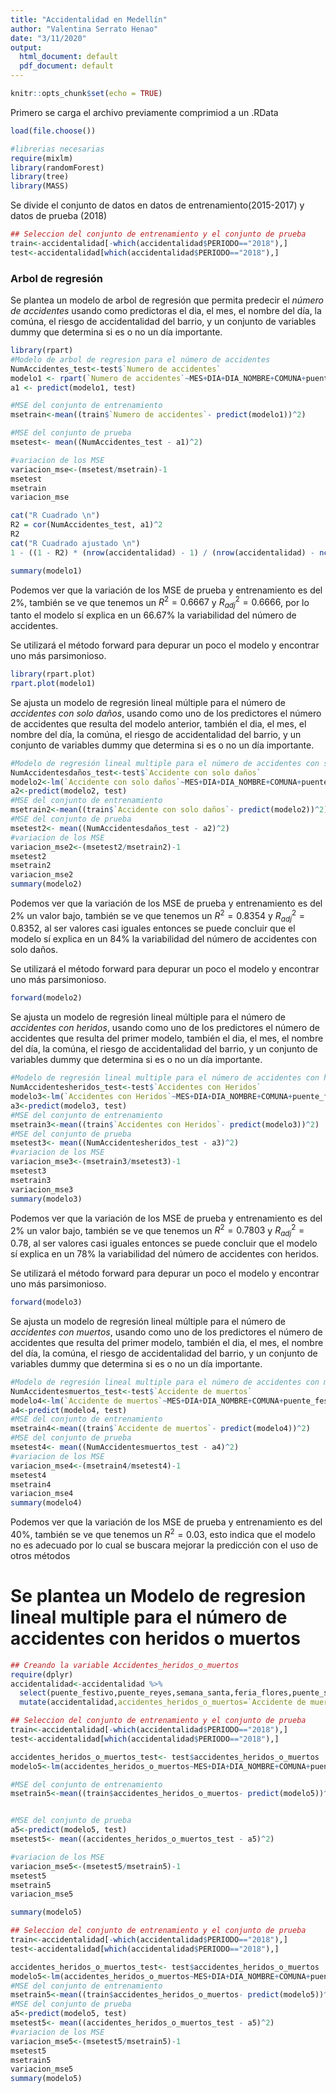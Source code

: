 ---
title: "Accidentalidad en Medellín"
author: "Valentina Serrato Henao"
date: "3/11/2020"
output:
  html_document: default
  pdf_document: default
---

```{r setup, include=FALSE}
knitr::opts_chunk$set(echo = TRUE)
```

Primero se carga el archivo previamente comprimiod a un .RData
```{r}
load(file.choose())
```

```{r}
#librerias necesarias
require(mixlm)
library(randomForest)
library(tree)
library(MASS)
```


Se divide el conjunto de datos en datos de entrenamiento(2015-2017) y datos de prueba (2018)
```{r}
## Seleccion del conjunto de entrenamiento y el conjunto de prueba
train<-accidentalidad[-which(accidentalidad$PERIODO=="2018"),]
test<-accidentalidad[which(accidentalidad$PERIODO=="2018"),]
```

### Arbol de regresión 
Se plantea un modelo de arbol de regresión que permita predecir el *número de accidentes* usando como predictoras el dia, el mes, el nombre del día, la comúna, el riesgo de accidentalidad del barrio, y un conjunto de variables dummy que determina si es o no un día importante.
```{r}
library(rpart)
#Modelo de arbol de regresion para el número de accidentes
NumAccidentes_test<-test$`Numero de accidentes`
modelo1 <- rpart(`Numero de accidentes`~MES+DIA+DIA_NOMBRE+COMUNA+puente_festivo+puente_reyes+semana_santa+feria_flores+puente_semana_santa+festivo_entre_semana+no_festivo_importante+Riesgo, data=train, method = 'anova')
a1 <- predict(modelo1, test)

#MSE del conjunto de entrenamiento
msetrain<-mean((train$`Numero de accidentes`- predict(modelo1))^2)

#MSE del conjunto de prueba
msetest<- mean((NumAccidentes_test - a1)^2)

#variacion de los MSE
variacion_mse<-(msetest/msetrain)-1
msetest
msetrain
variacion_mse

cat("R Cuadrado \n")
R2 = cor(NumAccidentes_test, a1)^2
R2
cat("R Cuadrado ajustado \n")
1 - ((1 - R2) * (nrow(accidentalidad) - 1) / (nrow(accidentalidad) - ncol(accidentalidad) - 1))

summary(modelo1)
```

Podemos ver que la variación de los MSE de prueba y entrenamiento es del 2%, también se ve que tenemos un $R^2=0.6667$ y $R^2_{adj}=0.6666$, por lo tanto el modelo sí explica en un 66.67% la variabilidad del número de accidentes.

Se utilizará el método forward para depurar un poco el modelo y encontrar uno más parsimonioso.

```{r}
library(rpart.plot)
rpart.plot(modelo1)
```
Se ajusta un modelo de regresión lineal múltiple para el número de *accidentes con solo daños*, usando como uno de los predictores el número de accidentes que resulta del modelo anterior, también el dia, el mes, el nombre del día, la comúna, el riesgo de accidentalidad del barrio, y un conjunto de variables dummy que determina si es o no un día importante.
```{r}
#Modelo de regresión lineal multiple para el número de accidentes con solo daños
NumAccidentesdaños_test<-test$`Accidente con solo daños`
modelo2<-lm(`Accidente con solo daños`~MES+DIA+DIA_NOMBRE+COMUNA+puente_festivo+puente_reyes+semana_santa+feria_flores+puente_semana_santa+festivo_entre_semana+no_festivo_importante+Riesgo+`Numero de accidentes`, data=train)
a2<-predict(modelo2, test)
#MSE del conjunto de entrenamiento
msetrain2<-mean((train$`Accidente con solo daños`- predict(modelo2))^2)
#MSE del conjunto de prueba
msetest2<- mean((NumAccidentesdaños_test - a2)^2)
#variacion de los MSE
variacion_mse2<-(msetest2/msetrain2)-1
msetest2
msetrain2
variacion_mse2
summary(modelo2)
```
Podemos ver que la variación de los MSE de prueba y entrenamiento es del 2% un valor bajo, también se ve que tenemos un $R^2=0.8354$ y $R^2_{adj}=0.8352$, al ser valores casi iguales entonces se puede concluir que el modelo sí explica en un 84% la variabilidad del número de accidentes con solo daños.


Se utilizará el método forward para depurar un poco el modelo y encontrar uno más parsimonioso.


```{r}
forward(modelo2)
```


Se ajusta un modelo de regresión lineal múltiple para el número de *accidentes con heridos*, usando como uno de los predictores el número de accidentes que resulta del primer modelo, también el dia, el mes, el nombre del día, la comúna, el riesgo de accidentalidad del barrio, y un conjunto de variables dummy que determina si es o no un día importante.

```{r}
#Modelo de regresión lineal multiple para el número de accidentes con heridos
NumAccidentesheridos_test<-test$`Accidentes con Heridos`
modelo3<-lm(`Accidentes con Heridos`~MES+DIA+DIA_NOMBRE+COMUNA+puente_festivo+puente_reyes+semana_santa+feria_flores+puente_semana_santa+festivo_entre_semana+no_festivo_importante+Riesgo+`Numero de accidentes`, data=train)
a3<-predict(modelo3, test)
#MSE del conjunto de entrenamiento
msetrain3<-mean((train$`Accidentes con Heridos`- predict(modelo3))^2)
#MSE del conjunto de prueba
msetest3<- mean((NumAccidentesheridos_test - a3)^2)
#variacion de los MSE
variacion_mse3<-(msetrain3/msetest3)-1
msetest3
msetrain3
variacion_mse3
summary(modelo3)
```
Podemos ver que la variación de los MSE de prueba y entrenamiento es del 2% un valor bajo, también se ve que tenemos un $R^2=0.7803$ y $R^2_{adj}=0.78$, al ser valores casi iguales entonces se puede concluir que el modelo sí explica en un 78% la variabilidad del número de accidentes con heridos.


Se utilizará el método forward para depurar un poco el modelo y encontrar uno más parsimonioso.


```{r}
forward(modelo3)
```

Se ajusta un modelo de regresión lineal múltiple para el número de *accidentes con muertos*, usando como uno de los predictores el número de accidentes que resulta del primer modelo, también el dia, el mes, el nombre del día, la comúna, el riesgo de accidentalidad del barrio, y un conjunto de variables dummy que determina si es o no un día importante.
```{r}
#Modelo de regresión lineal multiple para el número de accidentes con muertos
NumAccidentesmuertos_test<-test$`Accidente de muertos`
modelo4<-lm(`Accidente de muertos`~MES+DIA+DIA_NOMBRE+COMUNA+puente_festivo+puente_reyes+semana_santa+feria_flores+puente_semana_santa+festivo_entre_semana+no_festivo_importante+Riesgo+`Numero de accidentes`, data=train)
a4<-predict(modelo4, test)
#MSE del conjunto de entrenamiento
msetrain4<-mean((train$`Accidente de muertos`- predict(modelo4))^2)
#MSE del conjunto de prueba
msetest4<- mean((NumAccidentesmuertos_test - a4)^2)
#variacion de los MSE
variacion_mse4<-(msetrain4/msetest4)-1
msetest4
msetrain4
variacion_mse4
summary(modelo4)
```

Podemos ver que la variación de los MSE de prueba y entrenamiento es del 40%, también se ve que tenemos un $R^2=0.03$, esto indica que el modelo no es adecuado por lo cual se buscara mejorar la predicción con el uso de otros métodos

# Se plantea un Modelo de regresion lineal multiple para el número de accidentes con heridos o muertos

```{r}

## Creando la variable Accidentes_heridos_o_muertos
require(dplyr)
accidentalidad<-accidentalidad %>%
  select(puente_festivo,puente_reyes,semana_santa,feria_flores,puente_semana_santa,festivo_entre_semana,no_festivo_importante,`Accidente de muertos`,MES,DIA,DIA_NOMBRE,COMUNA,Riesgo,`Numero de accidentes`,PERIODO,`Accidentes con Heridos`) %>%
  mutate(accidentalidad,accidentes_heridos_o_muertos=`Accidente de muertos`+`Accidentes con Heridos`)
```

```{r}
## Seleccion del conjunto de entrenamiento y el conjunto de prueba
train<-accidentalidad[-which(accidentalidad$PERIODO=="2018"),]
test<-accidentalidad[which(accidentalidad$PERIODO=="2018"),]
```


```{r}
accidentes_heridos_o_muertos_test<- test$accidentes_heridos_o_muertos
modelo5<-lm(accidentes_heridos_o_muertos~MES+DIA+DIA_NOMBRE+COMUNA+puente_festivo+puente_reyes+semana_santa+feria_flores+puente_semana_santa+festivo_entre_semana+no_festivo_importante+Riesgo+`Numero de accidentes`, data=train)

#MSE del conjunto de entrenamiento
msetrain5<-mean((train$accidentes_heridos_o_muertos- predict(modelo5))^2)


#MSE del conjunto de prueba
a5<-predict(modelo5, test)
msetest5<- mean((accidentes_heridos_o_muertos_test - a5)^2)

#variacion de los MSE
variacion_mse5<-(msetest5/msetrain5)-1
msetest5
msetrain5
variacion_mse5

summary(modelo5)
```

```{r}
## Seleccion del conjunto de entrenamiento y el conjunto de prueba
train<-accidentalidad[-which(accidentalidad$PERIODO=="2018"),]
test<-accidentalidad[which(accidentalidad$PERIODO=="2018"),]
```


```{r}
accidentes_heridos_o_muertos_test<- test$accidentes_heridos_o_muertos
modelo5<-lm(accidentes_heridos_o_muertos~MES+DIA+DIA_NOMBRE+COMUNA+puente_festivo+puente_reyes+semana_santa+feria_flores+puente_semana_santa+festivo_entre_semana+no_festivo_importante+Riesgo+`Numero de accidentes`, data=train)
#MSE del conjunto de entrenamiento
msetrain5<-mean((train$accidentes_heridos_o_muertos- predict(modelo5))^2)
#MSE del conjunto de prueba
a5<-predict(modelo5, test)
msetest5<- mean((accidentes_heridos_o_muertos_test - a5)^2)
#variacion de los MSE
variacion_mse5<-(msetest5/msetrain5)-1
msetest5
msetrain5
variacion_mse5
summary(modelo5)
```